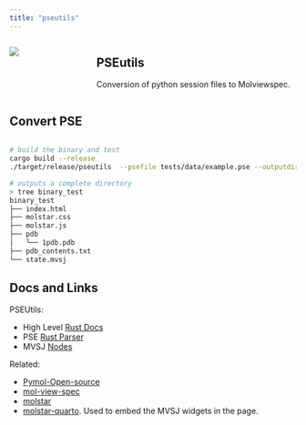 ```yaml
---
title: "pseutils"
---
```




:::: {.columns}

::: {.column width="20%"}
![](pseutils.png)
:::

::: {.column width="75%" style="padding-left: 20px;"}
## PSEutils

Conversion of python session files to Molviewspec.
:::

::::



## Convert PSE



```sh

# build the binary and test
cargo build --release
./target/release/pseutils  --psefile tests/data/example.pse --outputdir binary_test

# outputs a complete directory
> tree binary_test
binary_test
├── index.html
├── molstar.css
├── molstar.js
├── pdb
│   └── 1pdb.pdb
├── pdb_contents.txt
└── state.mvsj

```


## Docs and Links

PSEUtils:

- High Level [Rust Docs](./doc/pseutils)
- PSE [Rust Parser](./doc/pseutils/pymolparsing/psedata/index.html)
- MVSJ [Nodes](./doc/pseutils/molviewspec/nodes/index.html)

Related:

- [Pymol-Open-source](https://github.com/schrodinger/pymol-open-source)
- [mol-view-spec](https://molstar.org/mol-view-spec/)
- [molstar](https://molstar.org)
- [molstar-quarto](https://github.com/jmbuhr/quarto-molstar). Used to embed the MVSJ widgets in the page.
